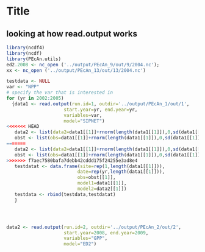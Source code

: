 Title
============

looking at how read.output works
------

```r
library(ncdf4)
library(ncdf)
library(PEcAn.utils)
ed2.2008 <- nc_open ('../output/PEcAn_9/out/9/2004.nc');
xx <- nc_open ('../output/PEcAn_13/out/13/2004.nc')

testdata <- NULL
var <- "NPP"
# specify the var that is interested in
for (yr in 2002:2005)
  {data1 <- read.output(run.id=1, outdir='../output/PEcAn_1/out/1',
                     start.year=yr, end.year=yr,
                     variables=var,
                     model="SIPNET")
<<<<<<< HEAD
   data2 <- list(data2=data1[[1]]+rnorm(length(data1[[1]]),0,sd(data1[[1]])/rnorm(1,5,1)))
   obst <- list(obs=data1[[1]]+rnorm(length(data1[[1]]),0,sd(data1[[1]])/rnorm(1,5,1)))
=======
   data2 <- list(data2=data1[[1]]+rnorm(length(data1[[1]]),0,sd(data1[[1]])/5))
   obst <- list(obs=data1[[1]]+rnorm(length(data1[[1]]),0,sd(data1[[1]])/5))
>>>>>>> f7aec7580bafa7debb42cddd175f24255e3ad8e4
   testdatat <- data.frame(site=rep(1,length(data1[[1]])),
                          date=rep(yr,length(data1[[1]])),
                          obs=obst[[1]],
                          model1=data1[[1]],
                          model2=data2[[1]])
   testdata <- rbind(testdata,testdatat)
   }




data2 <- read.output(run.id=2, outdir='../output/PEcAn_2/out/2',
                     start.year=2008, end.year=2009,
                     variables="GPP",
                     model="ED2")
```


```r

```